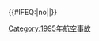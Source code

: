 {{航空事故
| year = 1995
| col1 = 
* 1月10日：[[印尼鴿記航空6715號班機空難|印尼鴿記航空6715號班機]]
* 1月11日：'''[[哥倫比亞洲際航空256號班機空難|哥倫比亞洲際航空256號班機]]'''
* 1月19日：[[布里斯托航空56C號班機事故|布里斯托航空56C號班機]]
* 1月30日：[[復興航空510A號班機空難|復興航空510A號班機]]
* 2月10日：[[1995年An-70原型機撞機事件|An-70原型機撞機]]
* 3月31日：'''[[羅馬尼亞航空371號班機空難|羅馬尼亞航空371號班機]]'''
* 5月24日：[[騎士航空816號班機空難|騎士航空816號班機]] 
* 6月9日：[[新西蘭安捷航空703號班機空難|新西蘭安捷航空703號班機]]
| col2 = 
* 6月21日：[[全日空857號班機劫機事件|全日空857號班機]]
* 1995年8月3日-1996年8月16日：[[1995年斯坦航空伊爾-76運輸機被扣事件|斯坦航空事件]]
* 8月9日：'''[[危地馬拉航空901號班機空難|危地馬拉航空901號班機]]'''
* 8月21日：[[大西洋東南航空529號班機空難|大西洋東南航空529號班機]]
* 9月15日：[[馬來西亞航空2133號班機空難|馬來西亞航空2133號班機]]
* 9月22日：[[1995年阿拉斯加E-3預警機墜機事件|美國空軍E-3預警機]]
* 11月12日：[[美國航空1572號班機事故|美國航空1572號班機]]
* 11月13日：[[尼日利亞航空357號班機空難|尼日利亞航空357號班機]]
| col3 = 
* 12月3日：'''[[喀麥隆國家航空3701號班機空難|喀麥隆國家航空3701號班機]]'''
* 12月5日：'''[[阿塞拜疆航空56號班機空難|阿塞拜疆航空56號班機]]'''
* 12月6日：'''[[哈巴羅夫斯克聯合航空3949號班機空難|哈巴羅夫斯克聯合航空3949號班機]]'''
* 12月7日：[[1995年聖馬丁航空比奇1900墜毀事件|聖馬丁航空比奇1900]]
* 12月13日：[[巴納特航空166號班機空難|巴納特航空166號班機]]
* 12月18日：'''[[1995年扎伊爾空運服務L-188墜毀事件|扎伊爾空運服務L-188]]'''
* 12月20日：'''[[美國航空965號班機空難|美國航空965號班機]]†'''
}}<includeonly>{{#IFEQ:{{{cat}}}|no||[[Category:1995年航空事故]]}}</includeonly><noinclude>{{Documentation}}</noinclude>